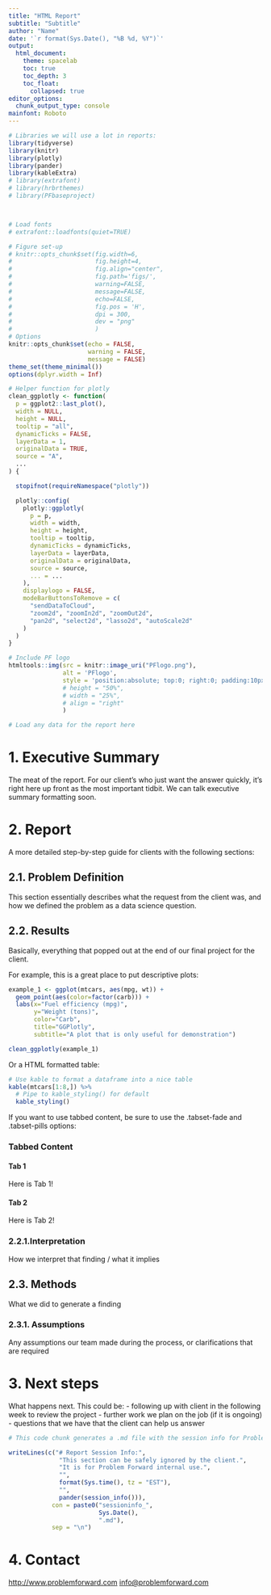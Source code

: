 ```yaml
---
title: "HTML Report"
subtitle: "Subtitle"
author: "Name"
date: '`r format(Sys.Date(), "%B %d, %Y")`'
output: 
  html_document:
    theme: spacelab
    toc: true
    toc_depth: 3
    toc_float: 
      collapsed: true
editor_options:
  chunk_output_type: console
mainfont: Roboto
---
```


```r
# Libraries we will use a lot in reports:
library(tidyverse)
library(knitr)
library(plotly)
library(pander)
library(kableExtra)
# library(extrafont)
# library(hrbrthemes)
# library(PFbaseproject)



# Load fonts
# extrafont::loadfonts(quiet=TRUE)

# Figure set-up
# knitr::opts_chunk$set(fig.width=6,
#                       fig.height=4,
#                       fig.align="center",
#                       fig.path='figs/',
#                       warning=FALSE,
#                       message=FALSE,
#                       echo=FALSE,
#                       fig.pos = 'H',
#                       dpi = 300,
#                       dev = "png"
#                       )
# Options
knitr::opts_chunk$set(echo = FALSE,
                      warning = FALSE,
                      message = FALSE)
theme_set(theme_minimal())
options(dplyr.width = Inf)

# Helper function for plotly
clean_ggplotly <- function(
  p = ggplot2::last_plot(),
  width = NULL,
  height = NULL,
  tooltip = "all",
  dynamicTicks = FALSE,
  layerData = 1,
  originalData = TRUE,
  source = "A",
  ...
) {

  stopifnot(requireNamespace("plotly"))

  plotly::config(
    plotly::ggplotly(
      p = p,
      width = width,
      height = height,
      tooltip = tooltip,
      dynamicTicks = dynamicTicks,
      layerData = layerData,
      originalData = originalData,
      source = source,
      ... = ...
    ),
    displaylogo = FALSE,
    modeBarButtonsToRemove = c(
      "sendDataToCloud",
      "zoom2d", "zoomIn2d", "zoomOut2d",
      "pan2d", "select2d", "lasso2d", "autoScale2d"
    )
  )
}
```

```r
# Include PF logo
htmltools::img(src = knitr::image_uri("PFlogo.png"), 
               alt = 'PFlogo', 
               style = 'position:absolute; top:0; right:0; padding:10px;'
               # height = "50%",
               # width = "25%",
               # align = "right"
               )
```

```r
# Load any data for the report here
```

# 1. Executive Summary
The meat of the report. For our client's who just want the answer quickly, it's right here up front as the most important tidbit. We can talk executive summary formatting soon.

# 2. Report
A more detailed step-by-step guide for clients with the following sections:

## 2.1. Problem Definition
This section essentially describes what the request from the client was, and how we defined the problem as a data science question. 

## 2.2. Results
Basically, everything that popped out at the end of our final project for the client.

For example, this is a great place to put descriptive plots:

```r
example_1 <- ggplot(mtcars, aes(mpg, wt)) +
  geom_point(aes(color=factor(carb))) +
  labs(x="Fuel efficiency (mpg)",
       y="Weight (tons)",
       color="Carb",
       title="GGPlotly",
       subtitle="A plot that is only useful for demonstration")

clean_ggplotly(example_1)
```

Or a HTML formatted table:

```r
# Use kable to format a dataframe into a nice table
kable(mtcars[1:8,]) %>% 
  # Pipe to kable_styling() for default 
  kable_styling()
```

If you want to use tabbed content, be sure to use the .tabset-fade and .tabset-pills options:

### Tabbed Content {.tabset .tabset-fade .tabset-pills}

#### Tab 1

Here is Tab 1!

#### Tab 2

Here is Tab 2!

### 2.2.1.Interpretation
How we interpret that finding / what it implies

## 2.3. Methods 
What we did to generate a finding

### 2.3.1. Assumptions
Any assumptions our team made during the process, or clarifications that are required

# 3. Next steps

What happens next. This could be:
 - following up with client in the following week to review the project
 - further work we plan on the job (if it is ongoing)
 - questions that we have that the client can help us answer

```r
# This code chunk generates a .md file with the session info for Problem Forward to use for debugging purposes. It can be safely ignored by the client.

writeLines(c("# Report Session Info:",
              "This section can be safely ignored by the client.",
              "It is for Problem Forward internal use.",
              "",
              format(Sys.time(), tz = "EST"),
              "",
              pander(session_info())), 
            con = paste0("sessioninfo_",
                         Sys.Date(),
                         ".md"),
            sep = "\n")
```

# 4. Contact

<http://www.problemforward.com>
[info@problemforward.com](mailto:info@problemforward.com)
